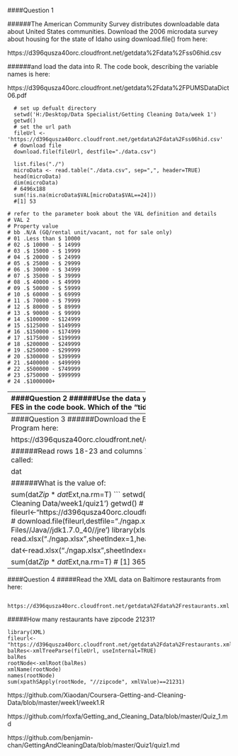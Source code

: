 ####Question 1

######The American Community Survey distributes downloadable data about United States communities. Download the 2006 microdata survey about housing for the state of Idaho using download.file() from here:

   https://d396qusza40orc.cloudfront.net/getdata%2Fdata%2Fss06hid.csv 

######and load the data into R. The code book, describing the variable names is here:

   https://d396qusza40orc.cloudfront.net/getdata%2Fdata%2FPUMSDataDict06.pdf 
   
      # set up defualt directory
      setwd('H:/Desktop/Data Specialist/Getting Cleaning Data/week 1')
      getwd()
      # set the url path
      fileUrl <- 'https://d396qusza40orc.cloudfront.net/getdata%2Fdata%2Fss06hid.csv'
      # download file
      download.file(fileUrl, destfile="./data.csv")
      
      list.files("./")
      microData <- read.table("./data.csv", sep=",", header=TRUE)
      head(microData)
      dim(microData) 
      # 6496x188
      sum(!is.na(microData$VAL[microData$VAL==24])) 
      #[1] 53

```
# refer to the parameter book about the VAL definition and details
# VAL 2
# Property value
# bb .N/A (GQ/rental unit/vacant, not for sale only)
# 01 .Less than $ 10000
# 02 .$ 10000 - $ 14999
# 03 .$ 15000 - $ 19999
# 04 .$ 20000 - $ 24999
# 05 .$ 25000 - $ 29999
# 06 .$ 30000 - $ 34999
# 07 .$ 35000 - $ 39999
# 08 .$ 40000 - $ 49999
# 09 .$ 50000 - $ 59999
# 10 .$ 60000 - $ 69999
# 11 .$ 70000 - $ 79999
# 12 .$ 80000 - $ 89999
# 13 .$ 90000 - $ 99999
# 14 .$100000 - $124999
# 15 .$125000 - $149999
# 16 .$150000 - $174999
# 17 .$175000 - $199999
# 18 .$200000 - $249999
# 19 .$250000 - $299999
# 20 .$300000 - $399999
# 21 .$400000 - $499999
# 22 .$500000 - $749999
# 23 .$750000 - $999999
# 24 .$1000000+
```

----------------------------------------------------------------------------    
####Question 2
######Use the data you loaded from Question 1. Consider the variable FES in the code book. Which of the "tidy data" principles does this variable violate? 

**Tidy data has one variable per column.**
```
Explanation
The tidy data:
1. each variable you measure should be in one column
2. each different observation of that variable should be in a different row
3. there should be one table for each "kind" of variable
4. if you have multiple tables, they should include a column in the table that allows them to be linked
5. include a row at the top each file with variable name
6. make variable names human readable AgeAtDiagnosis instead of AgeDx
7. in general data should be saved in one file per table
```
--------------------------------------------
####Question 3
######Download the Excel spreadsheet on Natural Gas Aquisition Program here:

      https://d396qusza40orc.cloudfront.net/getdata%2Fdata%2FDATA.gov_NGAP.xlsx

######Read rows 18-23 and columns 7-15 into R and assign the result to a variable called:

       dat 

######What is the value of:

      sum(dat$Zip*dat$Ext,na.rm=T) 
```
setwd('G:/Data Science Speciality Track/Getting and Cleaning Data/week1/quiz1')
getwd()
# fileurl<-"https://d396qusza40orc.cloudfront.net/getdata%2Fdata%2FDATA.gov_NGAP.xlsx"
# download.file(fileurl,destfile="./ngap.xlsx")
Sys.setenv(JAVA_HOME='C://Program Files//Java//jdk1.7.0_40//jre')
library(xlsx)
list.files()
ngapdata<-read.xlsx("./ngap.xlsx",sheetIndex=1,header=TRUE)
colIndex<-7:15
rowIndex<-18:23

dat<-read.xlsx("./ngap.xlsx",sheetIndex=1, colIndex=colIndex, rowIndex=rowIndex)

sum(dat$Zip*dat$Ext,na.rm=T) 
# [1] 36534720
```
-----------------------------------------------------------------
####Question 4
#####Read the XML data on Baltimore restaurants from here: 

      https://d396qusza40orc.cloudfront.net/getdata%2Fdata%2Frestaurants.xml 

#####How many restaurants have zipcode 21231?
```
library(XML)
fileurl<-"https://d396qusza40orc.cloudfront.net/getdata%2Fdata%2Frestaurants.xml"
balRes<-xmlTreeParse(fileUrl, useInternal=TRUE)
balRes
rootNode<-xmlRoot(balRes)
xmlName(rootNode)
names(rootNode)
sum(xpathSApply(rootNode, "//zipcode", xmlValue)==21231)
```




https://github.com/Xiaodan/Coursera-Getting-and-Cleaning-Data/blob/master/week1/week1.R

https://github.com/rfoxfa/Getting_and_Cleaning_Data/blob/master/Quiz_1.md

https://github.com/benjamin-chan/GettingAndCleaningData/blob/master/Quiz1/quiz1.md


